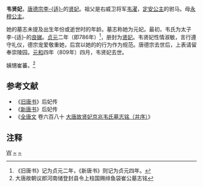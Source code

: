 '''韦贤妃'''{{BD|8世纪||809年||catIdx=W}}，[[唐德宗|唐德宗李-{适}-]]的[[贤妃|贤妃]]。祖父是右威卫将军[[韦濯|韦濯]]，[[定安公主_(唐中宗)|定安公主]]的驸马。母[[永穆公主_(唐肃宗)|永穆公主]]。

她的墓志未提及出生年份或逝世时的年龄。墓志称她为元妃。最初，韦氏为太子李-{适}-的[[良娣|良娣]]。[[貞元_(唐朝)|贞元]]二年（即786年）<ref>《旧唐书》记为贞元二年，《新唐书》则记为贞元四年。</ref>，册封为[[贤妃|贤妃]]。韦贤妃性情淑敏，言行遵守礼仪，德宗宠爱敬重她，后宫以她的的行为作为规范。唐德宗去世后，上表请留奉崇陵园。[[元和_(唐朝)|元和]]四年（809年）四月，韦贤妃去世。

姨甥崔蕃。<ref>大唐故朝议郎河南储登封县令上柱国赐绯鱼袋崔公墓志铭</ref>

==参考文献==
*《[[旧唐书|旧唐书]]》后妃传
*《[[新唐书|新唐书]]》后妃传
*《[[全唐文|全唐文]] 卷六百八十 [http://www.cdlvi.cn/dzts/node_300113_33.htm 大唐故贤妃京兆韦氏墓志铭（并序）]{{dead link|date=2018年5月 |bot=InternetArchiveBot |fix-attempted=yes }}》

==注释==

{{Reflist|2}}

[[Category:唐朝贤妃|W]]
[[Category:京兆韦氏|~]]
[[Category:韦姓|~]]